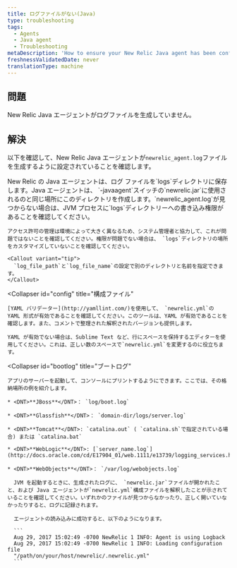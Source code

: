 ```yaml
---
title: ログファイルがない(Java)
type: troubleshooting
tags:
  - Agents
  - Java agent
  - Troubleshooting
metaDescription: 'How to ensure your New Relic Java agent has been configured to generate log files, by checking the log file directory, config files, and boot logs.'
freshnessValidatedDate: never
translationType: machine
---
```


## 問題

New Relic Java エージェントがログファイルを生成していません。

## 解決

以下を確認して、New Relic Java エージェントが`newrelic_agent.log`ファイルを生成するように設定されていることを確認します。

<CollapserGroup>
  <Collapser
    id="no-log-file"
    title="ログファイルのディレクトリ"
  >
    New Relic の Java エージェントは、ログ ファイルを`logs`ディレクトリに保存します。Java エージェントは、 `-javaagent`スイッチの`newrelic.jar`に使用されるのと同じ場所にこのディレクトリを作成します。`newrelic_agent.log`が見つからない場合は、JVM プロセスに`logs`ディレクトリーへの書き込み権限があることを確認してください。

    アクセス許可の管理は環境によって大きく異なるため、システム管理者と協力して、これが問題ではないことを確認してください。権限が問題でない場合は、 `logs`ディレクトリの場所をカスタマイズしていないことを確認してください。

    <Callout variant="tip">
      `log_file_path`と`log_file_name`の設定で別のディレクトリと名前を指定できます。
    </Callout>
  </Collapser>

  <Collapser
    id="config"
    title="構成ファイル"
  >
    [YAML バリデーター](http://yamllint.com/)を使用して、 `newrelic.yml`の YAML 形式が有効であることを確認してください。このツールは、YAML が有効であることを確認します。また、コメントで整理された解釈されたバージョンも提供します。

    YAML が有効でない場合は、Sublime Text など、行にスペースを保持するエディターを使用してください。これは、正しい数のスペースで`newrelic.yml`を変更するのに役立ちます。
  </Collapser>

  <Collapser
    id="bootlog"
    title="ブートログ"
  >
    アプリのサーバーを起動して、コンソールにプリントするようにできます。ここでは、その格納場所の例を紹介します。

    * <DNT>**JBoss**</DNT>： `log/boot.log`

    * <DNT>**Glassfish**</DNT>： `domain-dir/logs/server.log`

    * <DNT>**Tomcat**</DNT>: `catalina.out` ( `catalina.sh`で指定されている場合) または `catalina.bat`

    * <DNT>**WebLogic**</DNT>: [`server_name.log`](http://docs.oracle.com/cd/E17904_01/web.1111/e13739/logging_services.htm#i1179712)

    * <DNT>**WebObjects**</DNT>： `/var/log/webobjects.log`

      JVM を起動するときに、生成されたログに、 `newrelic.jar`ファイルが開かれたこと、および Java エージェントが`newrelic.yml`構成ファイルを解釈したことが示されていることを確認してください。いずれかのファイルが見つからなかったり、正しく開いていなかったりすると、ログに記録されます。

      エージェントの読み込みに成功すると、以下のようになります。

      ```
      Aug 29, 2017 15:02:49 -0700 NewRelic 1 INFO: Agent is using Logback
      Aug 29, 2017 15:02:49 -0700 NewRelic 1 INFO: Loading configuration file
      "/path/on/your/host/newrelic/.newrelic.yml"
      ```
  </Collapser>
</CollapserGroup>